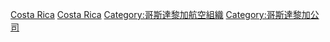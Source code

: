 [[Category:南美洲航空公司|Costa Rica]]
[[Category:各国航空公司|Costa Rica]]
[[Category:哥斯達黎加航空組織|Category:哥斯達黎加航空組織]]
[[Category:哥斯達黎加公司|Category:哥斯達黎加公司]]